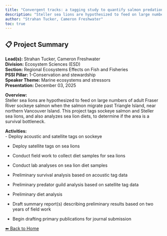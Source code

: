 ---
title: "Convergent tracks: a tagging study to quantify salmon predation by sea lions"
description: "Steller sea lions are hypothesized to feed on large numbers of adult Fraser River sockeye salmon when the salmon migrate past Triangle Island, near northern Vancouver Island. This project tags sockeye salmon and Steller sea lions, and also analyzes sea lion diets, to determine if the area is a survival bottleneck."
author: "Strahan Tucker, Cameron Freshwater"
toc: true
---

## 📋 Project Summary

**Lead(s):** Strahan Tucker, Cameron Freshwater  
**Division:** Ecosystem Sciences (ESD)  
**Section:** Regional Ecosystems Effects on Fish and Fisheries  
**PSSI Pillar:** 1-Conservation and stewardship  
**Speaker Theme:** Marine ecosystems and stressors  
**Presentation:** December 03, 2025  

**Overview:**  
Steller sea lions are hypothesized to feed on large numbers of adult Fraser River sockeye salmon when the salmon migrate past Triangle Island, near northern Vancouver Island. This project tags sockeye salmon and Steller sea lions, and also analyzes sea lion diets, to determine if the area is a survival bottleneck.   

**Activities:**  
- Deploy acoustic and satellite tags on sockeye
- Deploy satellite tags on sea lions
- Conduct field work to collect diet samples for sea lions
- Conduct lab analyses on sea lion diet samples
- Preliminary survival analysis based on acoustic tag data
- Preliminary predator guild analysis based on satellite tag data
- Preliminary diet analysis
- Draft summary report(s) describing preliminary results based on two years of field work
- Begin drafting primary publications for journal submission

[⬅ Back to Home](../index.qmd)
